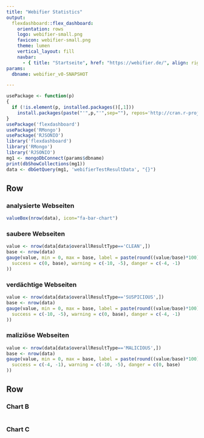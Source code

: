 ```yaml
---
title: "Webifier Statistics"
output:
  flexdashboard::flex_dashboard:
    orientation: rows
    logo: webifier-small.png
    favicon: webifier-small.png
    theme: lumen
    vertical_layout: fill 
    navbar:
      - { title: "Startseite", href: "https://webifier.de/", align: right }
params:
  dbname: webifier_v0-SNAPSHOT

---
```


```r
usePackage <- function(p)
{
  if (!is.element(p, installed.packages()[,1]))
    install.packages(paste("'",p,"'",sep=""), repos='http://cran.r-project.org', dep = TRUE)
}
usePackage('flexdashboard')
usePackage('RMongo')
usePackage('RJSONIO')
library('flexdashboard')
library('RMongo')
library('RJSONIO')
mg1 <- mongoDbConnect(params$dbname)
print(dbShowCollections(mg1))
data <- dbGetQuery(mg1, 'webifierTestResultData', "{}")
```

Row {data-height=100}
-----------------------------------------------------------------------

### analysierte Webseiten

```r
valueBox(nrow(data), icon="fa-bar-chart")
```

### saubere Webseiten

```r
value <- nrow(data[data$overallResultType=='CLEAN',])
base <- nrow(data)
gauge(value, min = 0, max = base, label = paste(round((value/base)*100),"%",sep=""), gaugeSectors(
  success = c(0, base), warning = c(-10, -5), danger = c(-4, -1)
))
```

### verdächtige Webseiten

```r
value <- nrow(data[data$overallResultType=='SUSPICIOUS',])
base <- nrow(data)
gauge(value, min = 0, max = base, label = paste(round((value/base)*100),"%",sep=""), gaugeSectors(
  success = c(-10, -5), warning = c(0, base), danger = c(-4, -1)
))
```

### maliziöse Webseiten

```r
value <- nrow(data[data$overallResultType=='MALICIOUS',])
base <- nrow(data)
gauge(value, min = 0, max = base, label = paste(round((value/base)*100),"%",sep=""), gaugeSectors(
  success = c(-4, -1), warning = c(-10, -5), danger = c(0, base)
))
```


Row {.tabset .tabset-fade}
-----------------------------------------------------------------------

### Chart B

```r

```

### Chart C

```r

```
